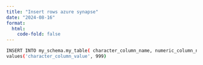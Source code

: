 ```yaml
---
title: "Insert rows azure synapse"
date: "2024-08-16"
format:
  html:
    code-fold: false
---
```

  
```bash
INSERT INTO my_schema.my_table( character_column_name, numeric_column_name)
values('character_column_value', 999)
```


